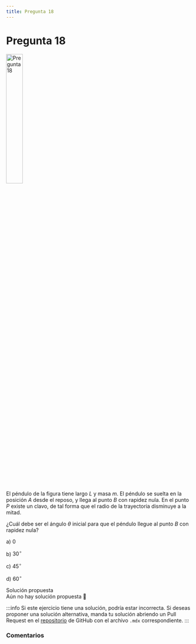 ```yaml
---
title: Pregunta 18
---
```



# Pregunta 18

<Image
  src="science/dynamics/exercises/2023-2/p18/image.png"
  alt="Pregunta 18"
  width="30%"
/>

El péndulo de la figura tiene largo $L$ y masa $m$. El péndulo se suelta en la posición $A$ desde el reposo, y llega al punto $B$ con rapidez nula. En el punto $P$ existe un clavo, de tal forma que el radio de la trayectoria disminuye a la mitad.

¿Cuál debe ser el ángulo $\theta$ inicial para que el péndulo llegue al punto $B$ con rapidez nula?

a) $0$

b) $30^{\circ}$

c) $45^{\circ}$

d) $60^{\circ}$

<MDXDetails>
<summary>Solución propuesta</summary>

<div className="exercise">
Aún no hay solución propuesta 🥲
</div>

:::info
Si este ejercicio tiene una solución, podría estar incorrecta. Si deseas proponer una solución alternativa, manda tu solución abriendo
un Pull Request en el [repositorio](https://github.com/crow-rojas/apuntes-fundamentals/pulls) de GitHub con el archivo
`.mdx` correspondiente.
:::

</MDXDetails>

### Comentarios

<Disqus
  url="https://crow-rojas.github.io/apuntes-fundamentals/docs/science/dynamics/exercises/2023-2/p18"
  identifier="docs/science/dynamics/exercises/2023-2/p18"
  title="2023-2 Dinámica - Pregunta 18"
/>
